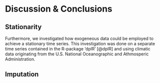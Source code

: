 # Discussion & Conclusions

## Stationarity

Furthermore, we investigated how exogeneous data could be employed to achieve a stationary time series. This investigation was done on a separate time series contained in the R-package 'dplR' [@dplR] and using climatic data originating from the U.S. National Oceanographic and Athmosperic Administration.

## Imputation
